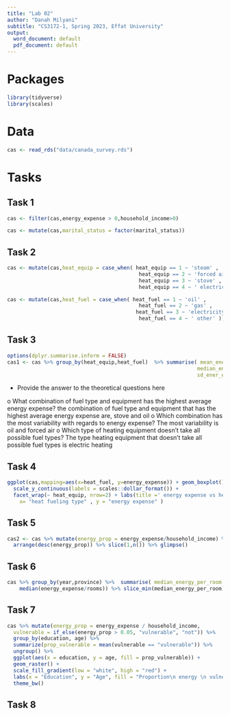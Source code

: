 ```yaml
---
title: "Lab 02"
author: "Danah Milyani"
subtitle: "CS3172-1, Spring 2023, Effat University"
output:
  word_document: default
  pdf_document: default
---
```


# Packages

```r
library(tidyverse) 
library(scales)
``` 

# Data

```r
cas <- read_rds("data/canada_survey.rds")
```

# Tasks

## Task 1

```r
cas <- filter(cas,energy_expense > 0,household_income>0)
```

```r
cas <- mutate(cas,marital_status = factor(marital_status))
```

## Task 2

```r
cas <- mutate(cas,heat_equip = case_when( heat_equip == 1 ~ 'steam' , 
                                           heat_equip == 2 ~ 'forced air' ,
                                           heat_equip == 3 ~ 'stove' ,
                                           heat_equip == 4 ~ ' electric heating' ))
```

```r
cas <- mutate(cas,heat_fuel = case_when( heat_fuel == 1 ~ 'oil' , 
                                           heat_fuel == 2 ~ 'gas' ,
                                          heat_fuel == 3 ~ 'electricity' ,
                                           heat_fuel == 4 ~ ' other' ))
```

## Task 3

```r
options(dplyr.summarise.inform = FALSE)
cas1 <- cas %>% group_by(heat_equip,heat_fuel)  %>% summarise( mean_ener_exp = mean(energy_expense),
                                                              median_ener_exp = median(energy_expense),
                                                              sd_ener_exp = sd(energy_expense))
```

- Provide the answer to the theoretical questions here

o	What combination of fuel type and equipment has the highest average energy expense?
the combination of fuel type and equipment that has the highest average energy expense are, stove and oil 
o	Which combination has the most variability with regards to energy expense?
The most variability is oil and forced air
o	Which type of heating equipment doesn’t take all possible fuel types?
The type heating equipment that doesn’t take all possible fuel types is electric heating

## Task 4

```r
ggplot(cas,mapping=aes(x=heat_fuel, y=energy_expense)) + geom_boxplot() + 
  scale_y_continuous(labels = scales::dollar_format()) +
  facet_wrap(~ heat_equip, nrow=2) + labs(title =' energy expense vs heating type' ,
    x= "heat fueling type" , y = "energy expense" )
```

## Task 5

```r


cas2 <- cas %>% mutate(energy_prop = energy_expense/household_income) %>%
  arrange(desc(energy_prop)) %>% slice(1,n()) %>% glimpse()
```

## Task 6

```r

cas %>% group_by(year,province) %>%  summarise( median_energy_per_room =
    median(energy_expense/rooms)) %>% slice_min(median_energy_per_room)
```

## Task 7

```r

cas %>% mutate(energy_prop = energy_expense / household_income,
  vulnerable = if_else(energy_prop > 0.05, "vulnerable", "not")) %>%
  group_by(education, age) %>%
  summarize(prop_vulnerable = mean(vulnerable == "vulnerable")) %>%
  ungroup() %>%
  ggplot(aes(x = education, y = age, fill = prop_vulnerable)) + 
  geom_raster() + 
  scale_fill_gradient(low = "white", high = "red") +
  labs(x = "Education", y = "Age", fill = "Proportion\n energy \n vulnerable") +
  theme_bw()

```

## Task 8


